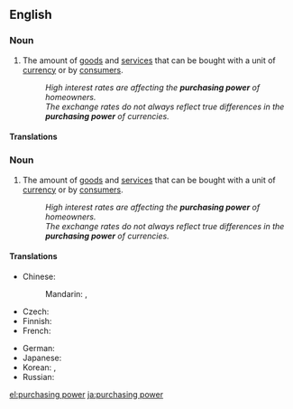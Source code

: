 ==English==
{{wikipedia}}

===Noun===
{{en-noun|-}}

# {{economics}} The amount of [[goods]] and [[service]]s that can be bought with a unit of [[currency]] or by [[consumer|consumers]].
#: ''High interest rates are affecting the '''purchasing power''' of homeowners.''
#: ''The exchange rates do not always reflect true differences in the '''purchasing power''' of currencies.''

====Translations====
{{trans-top|amount of goods and services that can be purchased with a unit of currency}}

===Noun===
{{en-noun|-}}

# {{economics}} The amount of [[goods]] and [[service]]s that can be bought with a unit of [[currency]] or by [[consumer|consumers]].
#: ''High interest rates are affecting the '''purchasing power''' of homeowners.''
#: ''The exchange rates do not always reflect true differences in the '''purchasing power''' of currencies.''

====Translations====
{{trans-top|amount of goods and services}}
* Chinese:
*: Mandarin: {{t|zh|購買力|sc=Hani}}, {{t|zh|购买力|tr=gòumǎilì|sc=Hani}}
* Czech: {{t-|cs|kupní síla|f}}
* Finnish: {{t-|fi|ostovoima}}
* French: {{t|fr|pouvoir d'achat|m}}
{{trans-mid}}
* German: {{t|de|Kaufkraft|f}}
* Japanese: {{t|ja|購買力|tr=こうばいりょく, kōbai-ryoku|sc=Jpan}}
* Korean: {{t|ko|구매력|tr=gumae-ryeok|sc=Kore}}, {{t|ko|購買力|sc=Kore}}
* Russian: {{t|ru|покупательная способность|f|tr=pokupátel'naya sposóbnost'|sc=Cyrl}}
{{trans-bottom}}

[[el:purchasing power]]
[[ja:purchasing power]]